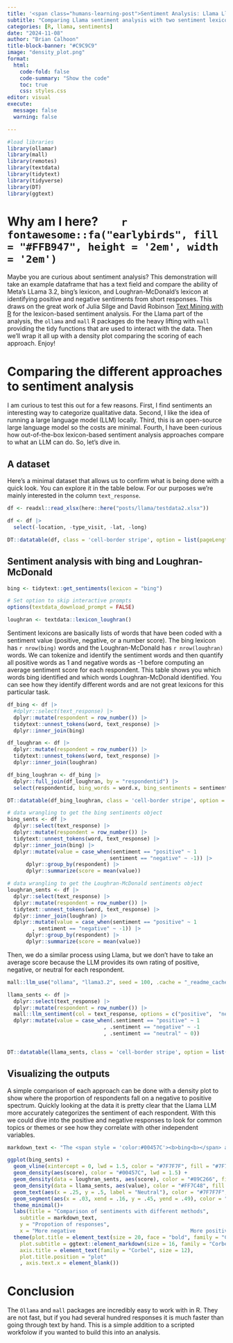 ```yaml
---
title: '<span class="humans-learning-post">Sentiment Analysis: Llama Llama</span>'
subtitle: "Comparing Llama sentiment analysis with two sentiment lexicons"
categories: [R, llama, sentiments]
date: "2024-11-08"
author: "Brian Calhoon"
title-block-banner: "#C9C9C9"
image: "density_plot.png"
format: 
  html:
    code-fold: false
    code-summary: "Show the code"
    toc: true
    css: styles.css
editor: visual
execute:
  message: false
  warning: false

---
```


```r

#load libraries 
library(ollamar)
library(mall)
library(remotes)
library(textdata)
library(tidytext)
library(tidyverse)
library(DT)
library(ggtext)

```


# Why am I here?        `r fontawesome::fa("earlybirds", fill = "#FFB947", height = '2em', width = '2em')`

:::: box
::: box-header
Maybe you are curious about sentiment analysis? This demonstration will take an example dataframe that has a text field and compare the ability of Meta's LLama 3.2, bing's lexicon, and Loughran-McDonald's lexicon at identifying positive and negative sentiments from short responses. This draws on the great work of Julia Silge and David Robinson [Text Mining with R](www.tidytextmining.com) for the lexicon-based sentiment analysis. For the Llama part of the analysis, the `ollama` and `mall` R packages do the heavy lifting with `mall` providing the tidy functions that are used to interact with the data. Then we'll wrap it all up with a density plot comparing the scoring of each approach. Enjoy!
:::
::::

# Comparing the different approaches to sentiment analysis

I am curious to test this out for a few reasons. First, I find sentiments an interesting way to categorize qualitative data. Second, I like the idea of running a large language model (LLM) locally. Third, this is an open-source large language model so the costs are minimal. Fourth, I have been curious how out-of-the-box lexicon-based sentiment analysis approaches compare to what an LLM can do. So, let's dive in.

## A dataset

Here's a minimal dataset that allows us to confirm what is being done with a quick look. You can explore it in the table below. For our purposes we're mainly interested in the column `text_response`.

```r
df <- readxl::read_xlsx(here::here("posts/llama/testdata2.xlsx")) 

df <- df |> 
  select(-location, -type_visit, -lat, -long)

DT::datatable(df, class = 'cell-border stripe', option = list(pageLength = 5), filter = "top")


```

## Sentiment analysis with bing and Loughran-McDonald

```r
bing <- tidytext::get_sentiments(lexicon = "bing")

# Set option to skip interactive prompts
options(textdata_download_prompt = FALSE)

loughran <- textdata::lexicon_loughran()
```

Sentiment lexicons are basically lists of words that have been coded with a sentiment value (positive, negative, or a number score). The bing lexicon has `r nrow(bing)` words and the Loughran-McDonald has `r nrow(loughran)` words. We can tokenize and identify the sentiment words and then quantify all positive words as 1 and negative words as -1 before computing an average sentiment score for each respondent. This table shows you which words bing identified and which words Loughran-McDonald identified. You can see how they identify different words and are not great lexicons for this particular task.

```r


df_bing <- df |>
  #dplyr::select(text_response) |> 
  dplyr::mutate(respondent = row_number()) |> 
  tidytext::unnest_tokens(word, text_response) |> 
  dplyr::inner_join(bing) 

df_loughran <- df |> 
  dplyr::mutate(respondent = row_number()) |> 
  tidytext::unnest_tokens(word, text_response) |> 
  dplyr::inner_join(loughran)

df_bing_loughran <- df_bing |> 
  dplyr::full_join(df_loughran, by = "respondentid") |> 
  select(respondentid, bing_words = word.x, bing_sentiments = sentiment.x, loughran_words = word.y, loughran_sentiments = sentiment.y)

DT::datatable(df_bing_loughran, class = 'cell-border stripe', option = list(pageLength = 5))

```

```r

# data wrangling to get the bing sentiments object
bing_sents <- df |>
  dplyr::select(text_response) |> 
  dplyr::mutate(respondent = row_number()) |> 
  tidytext::unnest_tokens(word, text_response) |> 
  dplyr::inner_join(bing) |> 
  dplyr::mutate(value = case_when(sentiment == "positive" ~ 1
                               , sentiment == "negative" ~ -1)) |> 
      dplyr::group_by(respondent) |> 
      dplyr::summarize(score = mean(value))

# data wrangling to get the Loughran-McDonald sentiments object
loughran_sents <- df |>
  dplyr::select(text_response) |> 
  dplyr::mutate(respondent = row_number()) |> 
  tidytext::unnest_tokens(word, text_response) |> 
  dplyr::inner_join(loughran) |> 
  dplyr::mutate(value = case_when(sentiment == "positive" ~ 1
        , sentiment == "negative" ~ -1)) |> 
      dplyr::group_by(respondent) |> 
      dplyr::summarize(score = mean(value))

```

Then, we do a similar process using Llama, but we don't have to take an average score because the LLM provides its own rating of positive, negative, or neutral for each respondent.

```r


mall::llm_use("ollama", "llama3.2", seed = 100, .cache = "_readme_cache")

llama_sents <- df |>
  dplyr::select(text_response) |> 
  dplyr::mutate(respondent = row_number()) |> 
  mall::llm_sentiment(col = text_response, options = c("positive",  "negative", "neutral")) |> 
  dplyr::mutate(value = case_when(.sentiment == "positive" ~ 1
                               , .sentiment == "negative" ~ -1
                               , .sentiment == "neutral" ~ 0)) 


DT::datatable(llama_sents, class = 'cell-border stripe', option = list(pageLength = 5))
```

## Visualizing the outputs

A simple comparison of each approach can be done with a density plot to show where the proportion of respondents fall on a negative to positive spectrum. Quickly looking at the data it is pretty clear that the Llama LLM more accurately categorizes the sentiment of each respondent. With this we could dive into the positive and negative responses to look for common topics or themes or see how they correlate with other independent variables.

```r

markdown_text <- "The <span style = 'color:#00457C'><b>bing<b></span> and <span style = 'color:#89C266;'><b>Loughran-McDonald<b></span> sentiment lexicons <br> miss the nuance of the language that the <span style = 'color:#FF7C48;'><b>Llama<b></span> <br> sentiment analysis captures."

ggplot(bing_sents) +
  geom_vline(xintercept = 0, lwd = 1.5, color = "#7F7F7F", fill = "#7F7F7F",  alpha = .2)+
  geom_density(aes(score), color = "#00457C", lwd = 1.5) +
  geom_density(data = loughran_sents, aes(score), color = "#89C266", fill = "#89C266", alpha = .2, lwd = 1.5) +
  geom_density(data = llama_sents, aes(value), color = "#FF7C48", fill = "#FF7C48", alpha = .2, lwd = 1.5) +
  geom_text(aes(x = .25, y = .5, label = "Neutral"), color = "#7F7F7F", vjust = .25, alpha = .3) +
  geom_segment(aes(x = .03, xend = .16, y = .45, yend = .49), color = "#7F7F7F", alpha = .3)+
  theme_minimal()+
  labs(title = "Comparison of sentiments with different methods", 
    subtitle = markdown_text,
    y = "Propotion of responses",
    x = "More negative                                     More positive") +
  theme(plot.title = element_text(size = 20, face = "bold", family = "Corbel"), 
    plot.subtitle = ggtext::element_markdown(size = 16, family = "Corbel"),
    axis.title = element_text(family = "Corbel", size = 12),
    plot.title.position = "plot"
    , axis.text.x = element_blank())

```

# Conclusion

The `Ollama` and `mall` packages are incredibly easy to work with in R. They are not fast, but if you had several hundred responses it is much faster than going through text by hand. This is a simple addition to a scripted workfolow if you wanted to build this into an analysis.

